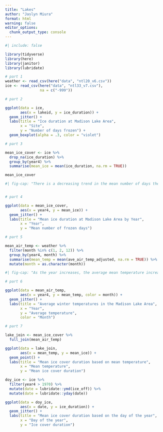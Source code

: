 ```yaml
---
title: "Lakes"
author: "Jaslyn Miura"
format: html
warning: false
editor_options: 
  chunk_output_type: console
---
```


```r
#| include: false

library(tidyverse)
library(here)
library(janitor)
library(lubridate)

```

```r
# part 1
weather <- read_csv(here("data", "ntl20_v6.csv"))
ice <- read_csv(here("data", "ntl33_v7.csv"),
                na = c("-999"))

```

```r
# part 2

ggplot(data = ice, 
       aes(x = lakeid, y = ice_duration)) +
  geom_jitter() +
  labs(title = "Ice duration at Madison Lake Area",
       x = "Site",
       y = "Number of days frozen") + 
  geom_boxplot(alpha = .3, color = "violet")

```


```r
# part 3

mean_ice_cover <- ice %>% 
  drop_na(ice_duration) %>% 
  group_by(year4) %>% 
  summarise(mean_ice = mean(ice_duration, na.rm = TRUE))

mean_ice_cover

```

```r
#| fig-cap: "There is a decreasing trend in the mean number of days the lakes are frozen in the Madison Lake Area as the years increase."


# part 4

ggplot(data = mean_ice_cover,
       aes(x = year4, y = mean_ice)) +
  geom_jitter() +
  labs(title = "Mean ice duration at Madison Lake Area by Year",
       x = "Year",
       y = "Mean number of frozen days")

```

```r
# part 5

mean_air_temp <- weather %>% 
  filter(month %in% c(1, 2, 12)) %>% 
  group_by(year4, month) %>% 
  summarise(mean_temp = mean(ave_air_temp_adjusted, na.rm = TRUE)) %>% 
  mutate(month = as.character(month))

```

```r
#| fig-cap: "As the year increases, the average mean temperature increases."

# part 6

ggplot(data = mean_air_temp,
       aes(x = year4, y = mean_temp, color = month)) + 
  geom_jitter() +
  labs(title = "Average winter temperatures in the Madison Lake Area",
       x = "Year",
       y = "Average temperature",
       color = "Month")

```

```r

# part 7

lake_join <- mean_ice_cover %>% 
  full_join(mean_air_temp)

ggplot(data = lake_join, 
       aes(x = mean_temp, y = mean_ice)) +
  geom_point() +
  labs(title = "Mean ice cover duration based on mean temperature",
       x = "Mean temperature",
       y = "Mean ice cover duration")

```

```r

doy_ice <- ice %>% 
  filter(year4 > 1970) %>%
  mutate(date = lubridate::ymd(ice_off)) %>% 
  mutate(date = lubridate::yday(date))

ggplot(data = doy_ice,
       aes(x = date, y = ice_duration)) +
  geom_jitter() +
  labs(title = "Mean ice cover duration based on the day of the year",
       x = "Day of the year",
       y = "Ice cover duration")

```

